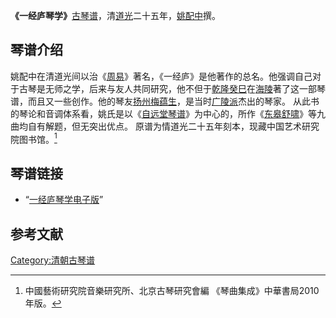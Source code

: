 '''《一经庐琴学》'''[[古琴谱|古琴谱]]，清[[道光|道光]]二十五年，[[姚配中|姚配中]]撰。

==琴谱介绍==
姚配中在清道光间以治《[[周易|周易]]》著名，《一经庐》是他著作的总名。他强调自己对于古琴是无师之学，后来与友人共同研究，他不但于[[乾隆|乾隆]][[癸巳|癸巳]]在[[海陵|海陵]]著了这一部琴谱，而且又一些创作。他的琴友[[扬州|扬州]][[梅蕴生|梅蕴生]]，是当时[[广陵派|广陵派]]杰出的琴家。
从此书的琴论和音调体系看，姚氏是以《[[自远堂琴谱|自远堂琴谱]]》为中心的，所作《[[东皋舒啸|东皋舒啸]]》等九曲均自有解题，但无突出优点。
原谱为情道光二十五年刻本，现藏中国艺术研究院图书馆。<ref>中國藝術研究院音樂研究所、北京古琴研究會編 《琴曲集成》中華書局2010年版。</ref>

==琴谱链接==
*{{中文}}“[https://www.qinzhijie.com/books/66 一经庐琴学电子版]{{Dead link|date=2018年10月 |bot=InternetArchiveBot |fix-attempted=yes }}”

==参考文献==

[[Category:清朝古琴谱|Category:清朝古琴谱]]